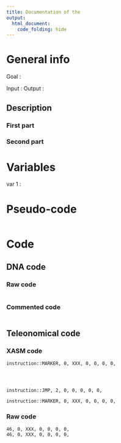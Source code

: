 ```yaml
---
title: Documentation of the 
output: 
  html_document:
    code_folding: hide
---
```



# General info

Goal : 

Input : 
Output : 



## Description



### First part 


 
### Second part 



# Variables

var 1 : 


# Pseudo-code

```pseudo


```

# Code

## DNA code

### Raw code

```DNA
```




### Commented code

```pseudoDNA
```


## Teleonomical code

### XASM code

```XASM
instruction::MARKER, 0, XXX, 0, 0, 0, 0,




instruction::JMP, 2, 0, 0, 0, 0, 0,

instruction::MARKER, 0, XXX, 0, 0, 0, 0,
```

### Raw code

```Raw
46, 0, XXX, 0, 0, 0, 0,
46, 0, XXX, 0, 0, 0, 0,
```